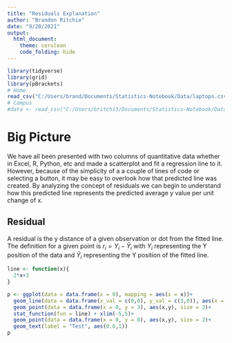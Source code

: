 ```yaml
---
title: "Residuals Explanation"
author: "Brandon Ritchie"
date: "9/20/2021"
output: 
  html_document:
    theme: cerulean
    code_folding: hide
---
```


```r
library(tidyverse)
library(grid)
library(pBrackets)
# Home
read_csv("C:/Users/brand/Documents/Statistics-Notebook/Data/laptops.csv")
# Campus
#data <- read_csv("C:/Users/britchi3/Documents/Statistics-Notebook/Data/laptops.csv")
```
# Big Picture
We have all been presented with two columns of quantitative data whether in Excel, R, Python, etc and made a scatterplot and fit a regression line to it. However, because of the simplicity of a a couple of lines of code or selecting a button, it may be easy to overlook how that predicted line was created. By analyzing the concept of residuals we can begin to understand how this predicted line represents the predicted average y value per unit change of x.

## Residual

A residual is the y distance of a given observation or dot from the fitted line. The definition for a given point is $r_i = Y_i - \hat{Y}_i$ with $Y_i$ representing the Y position of the data and $\hat{Y}_i$ representing the Y position of the fitted line.

```r
line <- function(x){
  2*x+3
}

p <- ggplot(data = data.frame(x = 0), mapping = aes(x = x))+
  geom_line(data = data.frame(x_val = c(0,0), y_val = c(3,0)), aes(x = x_val, y = y_val), group = 1)+ 
  geom_point(data = data.frame(x = 0, y = 3), aes(x,y), size = 2)+
  stat_function(fun = line) + xlim(-5,5)+
  geom_point(data = data.frame(x = 0, y = 0), aes(x,y), size = 2)+
  geom_text(label = "Test", aes(0.6,1))
p
```

